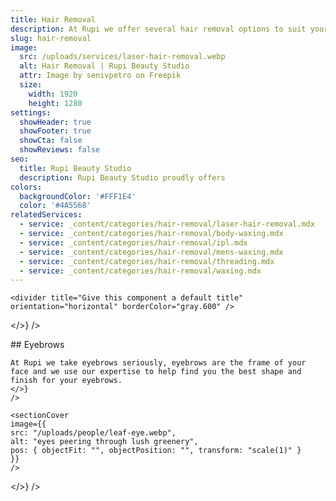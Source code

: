 ```yaml
---
title: Hair Removal
description: At Rupi we offer several hair removal options to suit your needs.
slug: hair-removal
image:
  src: /uploads/services/laser-hair-removal.webp
  alt: Hair Removal | Rupi Beauty Studio
  attr: Image by senivpetro on Freepik
  size:
    width: 1920
    height: 1280
settings:
  showHeader: true
  showFooter: true
  showCta: false
  showReviews: false
seo:
  title: Rupi Beauty Studio
  description: Rupi Beauty Studio proudly offers
colors:
  backgroundColor: '#FFF1E4'
  color: '#4A5568'
relatedServices:
  - service: _content/categories/hair-removal/laser-hair-removal.mdx
  - service: _content/categories/hair-removal/body-waxing.mdx
  - service: _content/categories/hair-removal/ipl.mdx
  - service: _content/categories/hair-removal/mens-waxing.mdx
  - service: _content/categories/hair-removal/threading.mdx
  - service: _content/categories/hair-removal/waxing.mdx
---
```


<section
  title="Rupi Logo"
  settings={{
    width: "full",
    backgroundColor: "#FFF1E4",
    color: "#4A5568",
    contained: true,
    centerContent: true
  }}
  body={<>
    <logo title="Rupi Beauty Studio Logo" />

    <divider title="Give this component a default title" orientation="horizontal" borderColor="gray.600" />
  </>}
/>

<section
  title="Eyebrow Details"
  settings={{
    width: "4xl",
    color: "gray.700",
    bg: "bg",
    spacing: { px: "12", py: "12", mx: "auto", my: "24" },
    decorative: {
      border: "2px",
      borderColor: "gray.500",
      rounded: "lg",
      shadow: "xl"
    },
    typography: {
      fontFamily: "body",
      fontSize: "4xl",
      fontWeight: "normal",
      lineHeight: "taller",
      letterSpacing: "normal",
      textAlign: "left",
      textDecoration: "none",
      textOverflow: "clip",
      textTransform: "none"
    },
    maxW: "",
    backgroundColor: "",
    contained: false,
    centerContent: true,
    flex: { direction: "column-reverse", justify: "center", align: "center" }
  }}
  body={<>
    <box
    title="Content"
    settings={{
    box: {
    display: "block",
    position: "static",
    top: "auto",
    right: "auto",
    bottom: "auto",
    left: "auto",
    overflow: "visible",
    visibility: "",
    opacity: "1",
    zIndex: "auto"
    },
    spacing: { px: 6, py: 12, mx: 0, my: 0 },
    decorative: {
    border: "none",
    borderColor: "transparent",
    rounded: 0,
    shadow: "none"
    },
    typography: {
    fontFamily: "body",
    fontSize: "base",
    fontWeight: "normal",
    lineHeight: "base",
    letterSpacing: "normal",
    textAlign: "left",
    textDecoration: "none",
    textOverflow: "none",
    textTransform: "none"
    }
    }}
    body={<>
    ## Eyebrows

    At Rupi we take eyebrows seriously, eyebrows are the frame of your face and we use our expertise to help find you the best shape and finish for your eyebrows.
    </>}
    />

    <sectionCover
    image={{
    src: "/uploads/people/leaf-eye.webp",
    alt: "eyes peering through lush greenery",
    pos: { objectFit: "", objectPosition: "", transform: "scale(1)" }
    }}
    />
  </>}
/>
